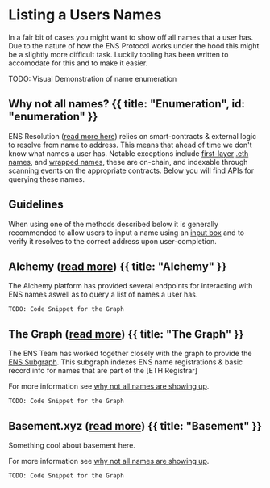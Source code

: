 # Listing a Users Names

In a fair bit of cases you might want to show off all names that a user has. Due to the nature of how the ENS Protocol works under the hood this might be a slightly more difficult task.
Luckily tooling has been written to accomodate for this and to make it easier.

<div className="card px-4">
TODO: Visual Demonstration of name enumeration
</div>

## Why not all names? {{ title: "Enumeration", id: "enumeration" }}

ENS Resolution ([read more here](/resolution)) relies on smart-contracts & external logic to resolve from name to address.
This means that ahead of time we don't know what names a user has. Notable exceptions include [first-layer](/glossary#first-layer) [.eth names](/registry/eth), and [wrapped names](/subnames/wrapper), these are on-chain, and indexable through scanning events on the appropriate contracts.
Below you will find APIs for querying these names.

## Guidelines

When using one of the methods described below it is generally recommended to allow users to input a name using an [input box](todo-link) and to verify it resolves to the correct address upon user-completion.

## Alchemy ([read more](todo-link)) {{ title: "Alchemy" }}

The Alchemy platform has provided several endpoints for interacting with ENS names aswell as to query a list of names a user has.

<CodeGroup title="Alchemy ENS">

```tsx {{ title: 'Wagmi (React)', language: 'tsx' }}
TODO: Code Snippet for the Graph
```

</CodeGroup>

## The Graph ([read more](todo-link)) {{ title: "The Graph" }}

The ENS Team has worked together closely with the graph to provide the [ENS Subgraph](todo-link). This subgraph indexes ENS name registrations & basic record info for names that are part of the [ETH Registrar]

For more information see [why not all names are showing up](#enumeration).


<CodeGroup title="Querying the Subgraph">

```tsx {{ title: 'Wagmi (React)', language: 'tsx' }}
TODO: Code Snippet for the Graph
```

</CodeGroup>


## Basement.xyz ([read more](todo-link)) {{ title: "Basement" }}

Something cool about basement here.

For more information see [why not all names are showing up](#enumeration).

<CodeGroup title="Querying Basement">

```tsx {{ title: 'Wagmi (React)', language: 'tsx' }}
TODO: Code Snippet for the Graph
```

</CodeGroup>
